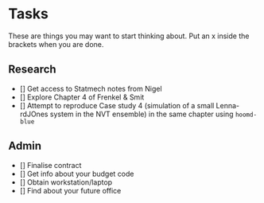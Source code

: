 # Tasks

These are things you may want to start thinking about. Put an x inside the brackets when you are done.

## Research

- [] Get access to Statmech notes from Nigel
- [] Explore Chapter 4 of Frenkel & Smit
- [] Attempt to reproduce Case study 4 (simulation of a small Lenna-rdJOnes system in the NVT ensemble) in the same chapter using `hoomd-blue`

## Admin

- [] Finalise contract
- [] Get info about your budget code
- [] Obtain workstation/laptop
- [] Find about your future office